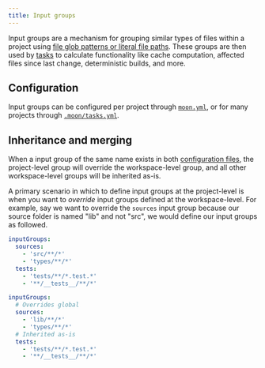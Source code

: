```yaml
---
title: Input groups
---
```


Input groups are a mechanism for grouping similar types of files within a project using
[file glob patterns or literal file paths](./file-pattern). These groups are then used by
[tasks](./task) to calculate functionality like cache computation, affected files since last change,
deterministic builds, and more.

## Configuration

Input groups can be configured per project through [`moon.yml`](../config/project), or for many
projects through [`.moon/tasks.yml`](../config/tasks).

## Inheritance and merging

When a input group of the same name exists in both [configuration files](#configuration), the
project-level group will override the workspace-level group, and all other workspace-level groups
will be inherited as-is.

A primary scenario in which to define input groups at the project-level is when you want to
_override_ input groups defined at the workspace-level. For example, say we want to override the
`sources` input group because our source folder is named "lib" and not "src", we would define our
input groups as followed.

```yaml title=".moon/tasks.yml"
inputGroups:
  sources:
    - 'src/**/*'
    - 'types/**/*'
  tests:
    - 'tests/**/*.test.*'
    - '**/__tests__/**/*'
```

```yaml title="moon.yml"
inputGroups:
  # Overrides global
  sources:
    - 'lib/**/*'
    - 'types/**/*'
  # Inherited as-is
  tests:
    - 'tests/**/*.test.*'
    - '**/__tests__/**/*'
```
